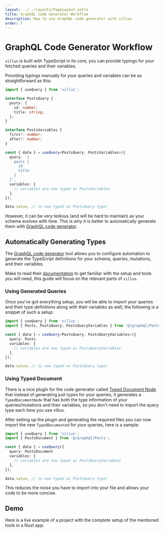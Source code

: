 ```yaml
---
layout: ../../layouts/PageLayout.astro
title: GraphQL Code Generator Workflow
description: How to use GraphQL code generator with villus
order: 7
---
```


# GraphQL Code Generator Workflow

`villus` is built with TypeScript in its core, you can provide typings for your fetched queries and their variables.

Providing typings manually for your queries and variables can be as straightforward as this:

```ts
import { useQuery } from 'villus';

interface PostsQuery {
  posts: {
    id: number;
    title: string;
  };
}

interface PostsVariables {
  first?: number;
  after?: number;
}

const { data } = useQuery<PostsQuery, PostsVariables>({
  query: `{
    posts {
      id
      title
    }
  }`,
  variables: {
    // variables are now typed as PostsVariables
  },
});

data.value; // is now typed as PostsQuery type!
```

However, it can be very tedious (and will be hard to maintain) as your schema evolves with time. This is why it is better to automatically generate them with [GraphQL code generator](https://graphql-code-generator.com/).

## Automatically Generating Types

The [GraphQL code generator](https://graphql-code-generator.com/) tool allows you to configure automation to generate the TypeScript definitions for your schema, queries, mutations, and their variables.

Make to read their [documentation](https://graphql-code-generator.com/docs/getting-started/index) to get familiar with the setup and tools you will need, this guide will focus on the relevant parts of `villus`.

### Using Generated Queries

Once you've got everything setup, you will be able to import your queries and their type definitions along with their variables as well, the following is a snippet of such a setup:

```ts
import { useQuery } from 'villus';
import { Posts, PostsQuery, PostsQueryVariables } from '@/graphql/Posts.gql';

const { data } = useQuery<PostsQuery, PostsQueryVariables>({
  query: Posts
  variables: {
    // variables are now typed as PostsQueryVariables
  },
});

data.value; // is now typed as PostsQuery type!
```

### Using Typed Document

There is a nice plugin for the code generator called [Typed Document Node](https://graphql-code-generator.com/docs/plugins/typed-document-node/) that instead of generating just types for your queries, it generates a `TypedDocumentNode` that has both the type information of your queries/mutations and their variables, so you don't need to import the query type each time you use villus.

After setting up the plugin and generating the required files you can now import the new `TypedDocumented` for your queries, here is a sample:

```ts
import { useQuery } from 'villus';
import { PostsDocument } from '@/graphql/Posts';

const { data } = useQuery({
  query: PostsDocument
  variables: {
    // variables are now typed as PostsQueryVariables
  },
});

data.value; // is now typed as PostsQuery type!
```

This reduces the noise you have to import into your file and allows your code to be more concise.

## Demo

Here is a live example of a project with the complete setup of the mentioned tools in a Nuxt app:


<Codesandbox title="Villus + Nuxt + TypedDocument Plugin" id="villus-nuxt-typeddocument-plugin-qewsn" />
